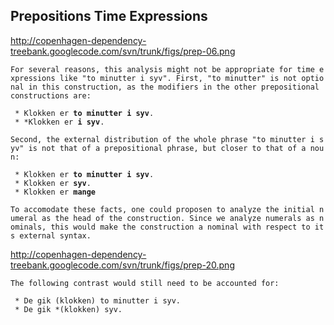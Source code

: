 ==  Prepositions Time Expressions ==

http://copenhagen-dependency-treebank.googlecode.com/svn/trunk/figs/prep-06.png

 For several reasons, this analysis might not be appropriate for time expressions like "to minutter i syv". First, "to minutter" is not optional in this construction, as the modifiers in the other prepositional constructions are:

  * Klokken er '''to minutter i syv'''.
  * *Klokken er '''i syv'''.

 Second, the external distribution of the whole phrase "to minutter i syv" is not that of a prepositional phrase, but closer to that of a noun:

  * Klokken er '''to minutter i syv'''.
  * Klokken er '''syv'''.
  * Klokken er '''mange'''

 To accomodate these facts, one could proposen to analyze the initial numeral as the head of the construction. Since we analyze numerals as nominals, this would make the construction a nominal with respect to its external syntax.

http://copenhagen-dependency-treebank.googlecode.com/svn/trunk/figs/prep-20.png

 The following contrast would still need to be accounted for:

  * De gik (klokken) to minutter i syv.
  * De gik *(klokken) syv.
